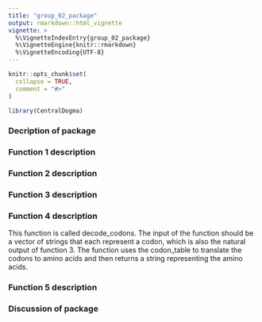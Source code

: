```yaml
---
title: "group_02_package"
output: rmarkdown::html_vignette
vignette: >
  %\VignetteIndexEntry{group_02_package}
  %\VignetteEngine{knitr::rmarkdown}
  %\VignetteEncoding{UTF-8}
---
```

```r
knitr::opts_chunk$set(
  collapse = TRUE,
  comment = "#>"
)
```

```r
library(CentralDogma)
```

### Decription of package 

### Function 1 description

### Function 2 description

### Function 3 description

### Function 4 description

This function is called decode_codons. The input of the function should be a vector of strings that each represent a codon, which is also the natural output of function 3.
The function uses the codon_table to translate the codons to amino acids and then returns a string representing the amino acids.

### Function 5 description

### Discussion of package 

